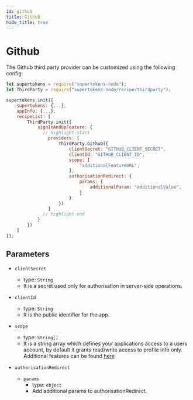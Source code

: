 ```yaml
---
id: github
title: Github
hide_title: true
---
```


# Github

The Github third party provider can be customized using the following config:

```js
let supertokens = require("supertokens-node");
let ThirdParty = require("supertokens-node/recipe/thirdparty");

supertokens.init({
    supertokens: {...},
    appInfo: {...},
    recipeList: [
        ThirdParty.init({
            signInAndUpFeature: {
              // highlight-start
                providers: [
                    ThirdParty.Github({
                        clientSecret: "GITHUB_CLIENT_SECRET",
                        clientId: "GITHUB_CLIENT_ID",
                        scope: [
                            "additionalFeatureURL",
                        ],
                        authorisationRedirect: {
                            params: {
                                additionalParam: "additionalValue",
                            }
                        }
                    })
                ]
              // highlight-end
            } 
        })
    ]
});
```

## Parameters

- `clientSecret`
  - type: `String`
  - It is a secret used only for authorisation in server-side operations.

- `clientId`
  - type: `String`
  - It is the public identifier for the app.

- `scope`
  - type: `String[]`
  - It is a string array which defines your applications access to a users account, by default it grants read/write access to profile info only. Additional features can be found [here](https://docs.github.com/en/developers/apps/scopes-for-oauth-apps)

- `authorisationRedirect`
  - `params`
    - type: `object`
    - Add additional params to authorisationRedirect.

